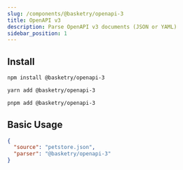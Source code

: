 ```yaml
---
slug: /components/@basketry/openapi-3
title: OpenAPI v3
description: Parse OpenAPI v3 documents (JSON or YAML)
sidebar_position: 1
---
```



## Install

<Tabs groupId="package-manager">
  <TabItem value="npm" label="npm" default>

```sh
npm install @basketry/openapi-3
```

  </TabItem>
  <TabItem value="yarn" label="yarn">

```sh
yarn add @basketry/openapi-3
```

  </TabItem>
  <TabItem value="pnpm" label="pnpm">

```sh
pnpm add @basketry/openapi-3
```

  </TabItem>
</Tabs>

## Basic Usage

```json title="basketry.config.json"
{
  "source": "petstore.json",
  "parser": "@basketry/openapi-3"
}
```
